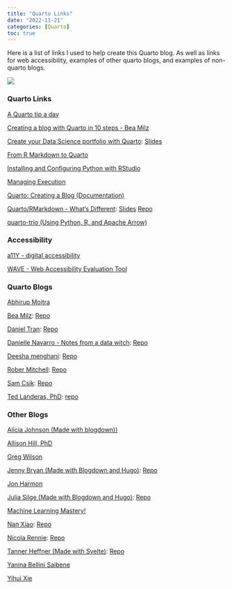 ```yaml
---
title: "Quarto Links"
date: "2022-11-21"
categories: [Quarto]
toc: true
---
```


Here is a list of links I used to help create this Quarto blog. As well as links for web accessibility, examples of other quarto blogs, and examples of non-quarto blogs. 

![](../../00_img/quarto.png)

::: {.panel-tabset}

### Quarto Links

[A Quarto tip a day](https://mine-cetinkaya-rundel.github.io/quarto-tip-a-day/)

[Creating a blog with Quarto in 10 steps - Bea Milz](https://beamilz.com/posts/2022-06-05-creating-a-blog-with-quarto/en/)

[Create your Data Science portfolio with Quarto](https://www.youtube.com/watch?v=xtSFXtDf4cM): [Slides](https://deepshamenghani.quarto.pub/portfolio-with-quarto-workshop/#/title-slide)

[From R Markdown to Quarto](https://github.com/rstudio-conf-2022/rmd-to-quarto)

[Installing and Configuring Python with RStudio](https://support.posit.co/hc/en-us/articles/360023654474-Installing-and-Configuring-Python-with-RStudio)

[Managing Execution](https://quarto.org/docs/projects/code-execution.html)

[Quarto: Creating a Blog (Documentation)](https://quarto.org/docs/websites/website-blog.html)

[Quarto/RMarkdown - What's Different](https://www.youtube.com/watch?v=i6rajzMkpD0): [Slides](https://laderast.github.io/qmd_rmd/#/title-slide) [Repo](https://github.com/laderast/qmd_rmd)

[quarto-trio (Using Python, R, and Apache Arrow)](https://gist.github.com/hrbrmstr/23355194d1964688596553a0e6a0050a)

### Accessibility

[a11Y - digital accessibility](https://www.a11yproject.com/)

[WAVE - Web Accessibility Evaluation Tool](https://wave.webaim.org/)

### Quarto Blogs

[Abhirup Moitra](https://abhirup-moitra-mathstat.netlify.app/)

[Bea Milz](https://beamilz.com/): [Repo](https://github.com/beatrizmilz/blog-en)

[Daniel Tran](https://www.ddanieltan.com/): [Repo](https://github.com/ddanieltan/ddanieltan.com)

[Danielle Navarro - Notes from a data witch](https://blog.djnavarro.net/): [Repo](https://github.com/djnavarro/quarto-blog)

[Deesha menghani](https://deepshamenghani.quarto.pub/dmenghani/):  [Repo](https://github.com/deepshamenghani/Portfolio_DeepshaM)

[Rober Mitchell](https://robertmitchellv.com/): [Repo](https://github.com/robertmitchellv/robertmitchellv.github.io)

[Sam Csik](https://samanthacsik.github.io/): [Repo](https://github.com/samanthacsik/samanthacsik.github.io)

[Ted Landeras, PhD](https://laderast.github.io/): [repo](https://github.com/laderast/laderast.github.io)

### Other Blogs

[Alicia Johnson (Made with blogdown))](https://ajohns24.github.io/portfolio/) 

[Allison Hill, PhD](https://www.apreshill.com/)

[Greg Wilson](https://third-bit.com/)

[Jenny Bryan (Made with Blogdown and Hugo)](https://jennybryan.org/): [Repo](https://github.com/jennybc/jennybryan.org)

[Jon Harmon](http://jonthegeek.com/)

[Julia Silge (Made with Blogdown and Hugo)](https://juliasilge.com/): [Repo](https://github.com/juliasilge/juliasilge.com) 

[Machine Learning Mastery!](https://machinelearningmastery.com/)

[Nan Xiao](https://nanx.me/): [Repo](https://github.com/nanxstats/nanx.me)

[Nicola Rennie](https://nrennie.rbind.io/): [Repo](https://github.com/nrennie/nrennie.rbind.io)

[Tanner Heffner (Made with Svelte)](https://www.heffner.dev/): [Repo](https://github.com/tjheffner/heffdotdev)

[Yanina Bellini Saibene](https://yabellini.netlify.app/)

[Yihui Xie](https://yihui.org/en/)

:::

